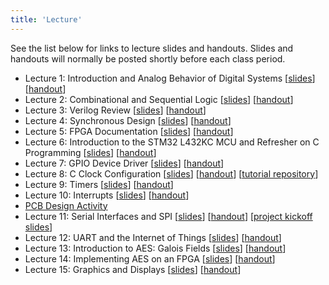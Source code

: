 ```yaml
---
title: 'Lecture'
---
```


See the list below for links to lecture slides and handouts. Slides and handouts will normally be posted shortly before each class period.

- Lecture 1: Introduction and Analog Behavior of Digital Systems [[slides](./slides/lecture-01-slides.pdf)] [[handout](./slides/lecture-01-handout.pdf)]
- Lecture 2: Combinational and Sequential Logic [[slides](./slides/lecture-02-slides.pdf)] [[handout](./slides/lecture-02-handout.pdf)]
- Lecture 3: Verilog Review [[slides](./slides/lecture-03-slides.pdf)] [[handout](./slides/lecture-03-handout.pdf)]
- Lecture 4: Synchronous Design [[slides](./slides/lecture-04-slides.pdf)] [[handout](./slides/lecture-04-handout.pdf)]
- Lecture 5: FPGA Documentation [[slides](./slides/lecture-05-slides.pdf)] [[handout](./slides/lecture-05-handout.pdf)]
- Lecture 6: Introduction to the STM32 L432KC MCU and Refresher on C Programming [[slides](./slides/lecture-06-slides.pdf)] [[handout](./slides/lecture-06-handout.pdf)]
- Lecture 7: GPIO Device Driver [[slides](./slides/lecture-07-slides.pdf)] [[handout](./slides/lecture-07-handout.pdf)] 
- Lecture 8: C Clock Configuration [[slides](./slides/lecture-08-slides.pdf)] [[handout](./slides/lecture-08-handout.pdf)] [[tutorial repository](https://github.com/HMC-E155/tutorial-clock-configuration)]
- Lecture 9: Timers [[slides](./slides/lecture-09-slides.pdf)] [[handout](./slides/lecture-09-handout.pdf)]
- Lecture 10: Interrupts [[slides](./slides/lecture-10-slides.pdf)] [[handout](./slides/lecture-10-handout.pdf)]
- [PCB Design Activity](./pcb-activity/)
- Lecture 11: Serial Interfaces and SPI [[slides](./slides/lecture-11-slides.pdf)] [[handout](./slides/lecture-11-handout.pdf)] [[project kickoff slides](./slides/project-kickoff.pdf)]
- Lecture 12: UART and the Internet of Things [[slides](./slides/lecture-12-slides.pdf)] [[handout](./slides/lecture-12-handout.pdf)]
- Lecture 13: Introduction to AES: Galois Fields [[slides](./slides/lecture-13-slides.pdf)] [[handout](./slides/lecture-13-handout.pdf)]
- Lecture 14: Implementing AES on an FPGA  [[slides](./slides/lecture-14-slides.pdf)] [[handout](./slides/lecture-14-handout.pdf)]
- Lecture 15: Graphics and Displays [[slides](./slides/lecture-15-slides.pdf)] [[handout](./slides/lecture-15-handout.pdf)]
<!-- * Lecture 16: Graphics and Displays
* Lecture 17: Motors and Speakers
* Lecture 18: Interrupts [[slides](./slides/lecture-18-slides.pdf)] [[handout](./slides/lecture-18-handout.pdf)]
* Lecture 19: Interrupts Activity [[slides](./slides/lecture-19-slides.pdf)] [[handout](./slides/lecture-19-handout.pdf)]
* Lecture 20: The Fast Fourier Transform [[slides](./slides/lecture-20-slides.pdf)] [[handout](./slides/lecture-20-handout.pdf)]
* Lecture 21: Direct Memory Access [[slides](./slides/lecture-21-slides.pdf)] [[handout](./slides/lecture-21-handout.pdf)]
* Lecture 22: Introduction to Real Time Operating Systems [[slides](./slides/lecture-22-slides.pdf)] [[handout](./slides/lecture-22-handout.pdf)] -->
